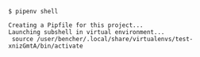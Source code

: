 ```
$ pipenv shell

Creating a Pipfile for this project...
Launching subshell in virtual environment...
 source /user/bencher/.local/share/virtualenvs/test-xnizGmtA/bin/activate

```